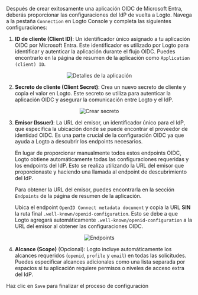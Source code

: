 Después de crear exitosamente una aplicación OIDC de Microsoft Entra, deberás proporcionar las configuraciones del IdP de vuelta a Logto. Navega a la pestaña `Connection` en Logto Console y completa las siguientes configuraciones:

1. **ID de cliente (Client ID)**: Un identificador único asignado a tu aplicación OIDC por Microsoft Entra. Este identificador es utilizado por Logto para identificar y autenticar la aplicación durante el flujo OIDC. Puedes encontrarlo en la página de resumen de la aplicación como `Application (client) ID`.

<center>
  <img src="/img/assets/entra_id_oidc_application_details.webp" alt="Detalles de la aplicación" />
</center>

2. **Secreto de cliente (Client Secret)**: Crea un nuevo secreto de cliente y copia el valor en Logto. Este secreto se utiliza para autenticar la aplicación OIDC y asegurar la comunicación entre Logto y el IdP.

<center>
  <img src="/img/assets/entra_id_oidc_create_secret.webp" alt="Crear secreto" />
</center>

3. **Emisor (Issuer)**: La URL del emisor, un identificador único para el IdP, que especifica la ubicación donde se puede encontrar el proveedor de identidad OIDC. Es una parte crucial de la configuración OIDC ya que ayuda a Logto a descubrir los endpoints necesarios.

   En lugar de proporcionar manualmente todos estos endpoints OIDC, Logto obtiene automáticamente todas las configuraciones requeridas y los endpoints del IdP. Esto se realiza utilizando la URL del emisor que proporcionaste y haciendo una llamada al endpoint de descubrimiento del IdP.

   Para obtener la URL del emisor, puedes encontrarla en la sección `Endpoints` de la página de resumen de la aplicación.

   Ubica el endpoint `OpenID Connect metadata document` y copia la URL **SIN** la ruta final `.well-known/openid-configuration`. Esto se debe a que Logto agregará automáticamente `.well-known/openid-configuration` a la URL del emisor al obtener las configuraciones OIDC.

<center>
  <img src="/img/assets/entra_id_oidc_endpoints.webp" alt="Endpoints" />
</center>

4. **Alcance (Scope)** (Opcional): Logto incluye automáticamente los alcances requeridos (`openid`, `profile` y `email`) en todas las solicitudes. Puedes especificar alcances adicionales como una lista separada por espacios si tu aplicación requiere permisos o niveles de acceso extra del IdP.

Haz clic en `Save` para finalizar el proceso de configuración
